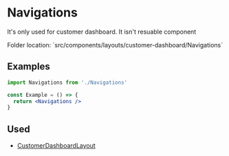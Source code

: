 # Navigations

It's only used for customer dashboard. It isn't resuable component


<Callout>
  Folder location: `src/components/layouts/customer-dashboard/Navigations`
</Callout>

## Examples

```jsx
import Navigations from './Navigations'

const Example = () => {
  return <Navigations />
}
```

## Used

- [CustomerDashboardLayout](https://bazaar-doc.netlify.app/layouts/customer-dashboard)
